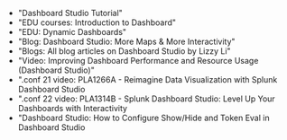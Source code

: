 
* <Link to="https://docs.splunk.com/Documentation/SplunkCloud/latest/DashStudio/dashStudioTutorial" openInNewContext>"Dashboard Studio Tutorial"</Link>
* <Link to="https://education.splunk.com/" openInNewContext>"EDU courses: Introduction to Dashboard"</Link>
* <Link to="https://education.splunk.com/" openInNewContext>"EDU: Dynamic Dashboards"</Link>
* <Link to="https://www.splunk.com/en_us/blog/platform/dashboard-studio-more-maps-more-interactivity.html" openInNewContext>"Blog: Dashboard Studio: More Maps & More Interactivity"</Link>
* <Link to="https://www.splunk.com/en_us/blog/author/elizabethl.html" openInNewContext>"Blogs: All blog articles on Dashboard Studio by Lizzy Li"</Link>
* <Link to="https://www.youtube.com/watch?v=LsTalEYwGsk" openInNewContext>"Video: Improving Dashboard Performance and Resource Usage (Dashboard Studio)"</Link>
* <Link to="https://conf.splunk.com/files/2021/recordings/PLA1266A.mp4" openInNewContext>".conf 21 video: PLA1266A - Reimagine Data Visualization with Splunk Dashboard Studio </Link>
* <Link to="https://conf.splunk.com/files/2022/recordings/PLA1314B_1080.mp4" openInNewContext>".conf 22 video: PLA1314B - Splunk Dashboard Studio: Level Up Your Dashboards with Interactivity</Link>
* <Link to="https://www.splunk.com/en_us/blog/tips-and-tricks/dashboard-studio-how-to-configure-show-hide-and-token-eval-in-dashboard-studio.html" openInNewContext>"Dashboard Studio: How to Configure Show/Hide and Token Eval in Dashboard Studio</Link>